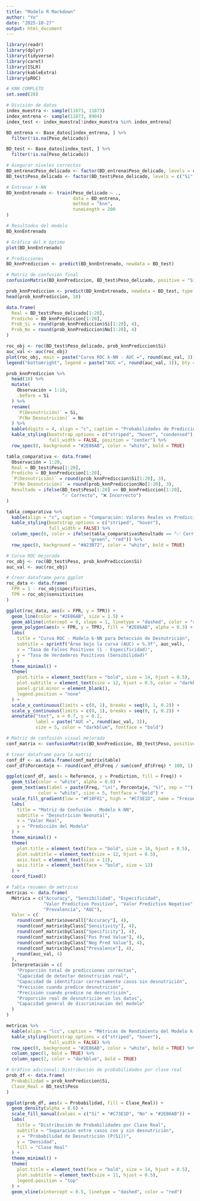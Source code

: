 ```yaml
---
title: "Modelo R Markdown"
author: "Yo"
date: "2025-10-27"
output: html_document
---
```



```r
library(readr)
library(dplyr)
library(tidyverse)
library(caret)
library(ISLR)
library(kableExtra)
library(pROC)

```

```r
# KNN COMPLETO
set.seed(28)

# División de datos
index_muestra <- sample(11873, 11873)
index_entrena <- sample(11873, 8904)
index_test <- index_muestra[!index_muestra %in% index_entrena]

BD_entrena <- Base_datos[index_entrena, ] %>% 
  filter(!is.na(Peso_delicado))

BD_test <- Base_datos[index_test, ] %>% 
  filter(!is.na(Peso_delicado))

# Asegurar niveles correctos
BD_entrena$Peso_delicado <- factor(BD_entrena$Peso_delicado, levels = c("Si", "No"))
BD_test$Peso_delicado <- factor(BD_test$Peso_delicado, levels = c("Si", "No"))

# Entrenar k-NN
BD_knnEntrenado <- train(Peso_delicado ~ ., 
                         data = BD_entrena, 
                         method = "knn",  
                         tuneLength = 200
)

# Resultados del modelo
BD_knnEntrenado

# Gráfica del k óptimo
plot(BD_knnEntrenado)

# Predicciones
BD_knnPrediccion <- predict(BD_knnEntrenado, newdata = BD_test)

# Matriz de confusión final
confusionMatrix(BD_knnPrediccion, BD_test$Peso_delicado, positive = "Si")

prob_knnPrediccion <- predict(BD_knnEntrenado, newdata = BD_test, type = "prob")
head(prob_knnPrediccion, 10)

data.frame(
  Real = BD_test$Peso_delicado[1:20],
  Predicho = BD_knnPrediccion[1:20],
  Prob_Si = round(prob_knnPrediccion$Si[1:20], 4),
  Prob_No = round(prob_knnPrediccion$No[1:20], 4)
)

roc_obj <- roc(BD_test$Peso_delicado, prob_knnPrediccion$Si)
auc_val <- auc(roc_obj)
plot(roc_obj, main = paste("Curva ROC k-NN - AUC =", round(auc_val, 3)))
legend("bottomright", legend = paste("AUC =", round(auc_val, 3)), bty = "n")


```

```r
prob_knnPrediccion %>%
  head(10) %>%
  mutate(
    Observación = 1:10,
    .before = Si
  ) %>%
  rename(
    `P(Desnutrición)` = Si,
    `P(No Desnutrición)` = No
  ) %>%
  kable(digits = 4, align = "c", caption = "Probabilidades de Predicción - Primeras 10 Observaciones") %>%
  kable_styling(bootstrap_options = c("striped", "hover", "condensed"), 
                full_width = FALSE, position = "center") %>%
  row_spec(0, background = "#2E86AB", color = "white", bold = TRUE)
```

```r
tabla_comparativa <- data.frame(
  Observación = 1:20,
  Real = BD_test$Peso[1:20],
  Predicho = BD_knnPrediccion[1:20],
  `P(Desnutrición)` = round(prob_knnPrediccion$Si[1:20], 3),
  `P(No Desnutrición)` = round(prob_knnPrediccion$No[1:20], 3),
  Resultado = ifelse(BD_test$Peso[1:20] == BD_knnPrediccion[1:20], 
                     "✅ Correcto", "❌ Incorrecto")
)

tabla_comparativa %>%
  kable(align = "c", caption = "Comparación: Valores Reales vs Predicciones") %>%
  kable_styling(bootstrap_options = c("striped", "hover"), 
                full_width = FALSE) %>%
  column_spec(6, color = ifelse(tabla_comparativa$Resultado == "✅ Correcto", 
                               "green", "red")) %>%
  row_spec(0, background = "#A23B72", color = "white", bold = TRUE)
```

```r
# Curva ROC mejorada
roc_obj <- roc(BD_test$Peso, prob_knnPrediccion$Si)
auc_val <- auc(roc_obj)

# Crear dataframe para ggplot
roc_data <- data.frame(
  FPR = 1 - roc_obj$specificities,
  TPR = roc_obj$sensitivities
)

ggplot(roc_data, aes(x = FPR, y = TPR)) +
  geom_line(color = "#2E86AB", size = 1.5) +
  geom_abline(intercept = 0, slope = 1, linetype = "dashed", color = "red", alpha = 0.7) +
  geom_polygon(aes(x = FPR, y = TPR), fill = "#2E86AB", alpha = 0.3) +
  labs(
    title = "Curva ROC - Modelo k-NN para Detección de Desnutrición",
    subtitle = sprintf("Área bajo la curva (AUC) = %.3f", auc_val),
    x = "Tasa de Falsos Positivos (1 - Especificidad)",
    y = "Tasa de Verdaderos Positivos (Sensibilidad)"
  ) +
  theme_minimal() +
  theme(
    plot.title = element_text(face = "bold", size = 14, hjust = 0.5),
    plot.subtitle = element_text(size = 12, hjust = 0.5, color = "darkblue"),
    panel.grid.minor = element_blank(),
    legend.position = "none"
  ) +
  scale_x_continuous(limits = c(0, 1), breaks = seq(0, 1, 0.2)) +
  scale_y_continuous(limits = c(0, 1), breaks = seq(0, 1, 0.2)) +
  annotate("text", x = 0.7, y = 0.2, 
           label = paste("AUC =", round(auc_val, 3)), 
           size = 5, color = "darkblue", fontface = "bold")
```

```r
# Matriz de confusión visual mejorada
conf_matrix <- confusionMatrix(BD_knnPrediccion, BD_test$Peso, positive = "Si")

# Crear dataframe para la matriz
conf_df <- as.data.frame(conf_matrix$table)
conf_df$Porcentaje <- round(conf_df$Freq / sum(conf_df$Freq) * 100, 1)

ggplot(conf_df, aes(x = Reference, y = Prediction, fill = Freq)) +
  geom_tile(color = "white", alpha = 0.8) +
  geom_text(aes(label = paste(Freq, "\n(", Porcentaje, "%)", sep = "")), 
            color = "white", size = 5, fontface = "bold") +
  scale_fill_gradient(low = "#F18F01", high = "#C73E1D", name = "Frecuencia") +
  labs(
    title = "Matriz de Confusión - Modelo k-NN",
    subtitle = "Desnutrición Neonatal",
    x = "Valor Real",
    y = "Predicción del Modelo"
  ) +
  theme_minimal() +
  theme(
    plot.title = element_text(face = "bold", size = 16, hjust = 0.5),
    plot.subtitle = element_text(size = 12, hjust = 0.5),
    axis.text = element_text(size = 11),
    axis.title = element_text(face = "bold", size = 12)
  ) +
  coord_fixed()
```

```r
# Tabla resumen de métricas
metricas <- data.frame(
  Métrica = c("Accuracy", "Sensibilidad", "Especificidad", 
              "Valor Predictivo Positivo", "Valor Predictivo Negativo",
              "Prevalencia", "AUC"),
  Valor = c(
    round(conf_matrix$overall["Accuracy"], 4),
    round(conf_matrix$byClass["Sensitivity"], 4),
    round(conf_matrix$byClass["Specificity"], 4),
    round(conf_matrix$byClass["Pos Pred Value"], 4),
    round(conf_matrix$byClass["Neg Pred Value"], 4),
    round(conf_matrix$byClass["Prevalence"], 4),
    round(auc_val, 4)
  ),
  Interpretación = c(
    "Proporción total de predicciones correctas",
    "Capacidad de detectar desnutrición real",
    "Capacidad de identificar correctamente casos sin desnutrición",
    "Precisión cuando predice desnutrición",
    "Precisión cuando predice no desnutrición", 
    "Proporción real de desnutrición en los datos",
    "Capacidad general de discriminación del modelo"
  )
)

metricas %>%
  kable(align = "lcc", caption = "Métricas de Rendimiento del Modelo k-NN") %>%
  kable_styling(bootstrap_options = c("striped", "hover"), 
                full_width = FALSE) %>%
  row_spec(0, background = "#2E86AB", color = "white", bold = TRUE) %>%
  column_spec(1, bold = TRUE) %>%
  column_spec(2, color = "darkblue", bold = TRUE)
```

```r
# Gráfico adicional: Distribución de probabilidades por clase real
prob_df <- data.frame(
  Probabilidad = prob_knnPrediccion$Si,
  Clase_Real = BD_test$Peso
)

ggplot(prob_df, aes(x = Probabilidad, fill = Clase_Real)) +
  geom_density(alpha = 0.6) +
  scale_fill_manual(values = c("Si" = "#C73E1D", "No" = "#2E86AB")) +
  labs(
    title = "Distribución de Probabilidades por Clase Real",
    subtitle = "Separación entre casos con y sin desnutrición",
    x = "Probabilidad de Desnutrición (P(Si))",
    y = "Densidad",
    fill = "Clase Real"
  ) +
  theme_minimal() +
  theme(
    plot.title = element_text(face = "bold", size = 14, hjust = 0.5),
    plot.subtitle = element_text(size = 11, hjust = 0.5),
    legend.position = "top"
  ) +
  geom_vline(xintercept = 0.5, linetype = "dashed", color = "red")
```


